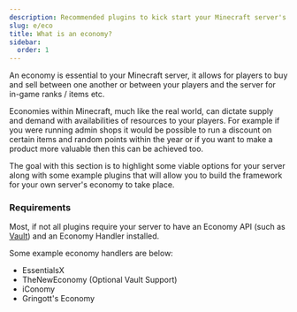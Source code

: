 ```yaml
---
description: Recommended plugins to kick start your Minecraft server's economy.
slug: e/eco
title: What is an economy?
sidebar:
  order: 1
---
```


An economy is essential to your Minecraft server, it allows for players to buy and sell between one another or between your players and the server for in-game ranks / items etc. 

Economies within Minecraft, much like the real world, can dictate supply and demand with availabilities of resources to your players. For example if you were running admin shops it would be possible to run a discount on certain items and random points within the year or if you want to make a product more valuable then this can be achieved too.

The goal with this section is to highlight some viable options for your server along with some example plugins that will allow you to build the framework for your own server's economy to take place.

### Requirements

Most, if not all plugins require your server to have an Economy API (such as [Vault](/e/pl/vault)) and an Economy Handler installed. 

Some example economy handlers are below:

<ul class="pl-5 list-disc">
  <li>EssentialsX</li>
  <li>TheNewEconomy (Optional Vault Support)</li>
  <li>iConomy</li>
  <li>Gringott's Economy</li>
</ul>
